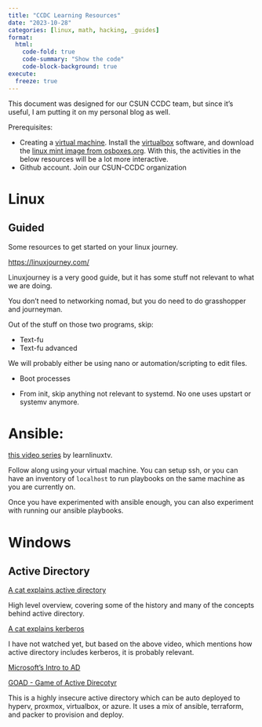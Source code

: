 ```yaml
---
title: "CCDC Learning Resources"
date: "2023-10-28"
categories: [linux, math, hacking, _guides]
format:
  html:
    code-fold: true
    code-summary: "Show the code"
    code-block-background: true
execute:
  freeze: true
---
```


This document was designed for our CSUN CCDC team, but since it's useful, I am putting it on my personal blog as well. 

Prerequisites:

* Creating a [virtual machine](https://en.wikipedia.org/wiki/Virtual_machine). Install the [virtualbox](https://www.virtualbox.org/) software, and download the [linux mint image from osboxes.org](https://www.osboxes.org/linux-mint/). With this, the activities in the below resources will be a lot more interactive. 
* Github account. Join our CSUN-CCDC organization

# Linux

## Guided

Some resources to get started on your linux journey. 

<https://linuxjourney.com/> 

Linuxjourney is a very good guide, but it has some stuff not relevant to what we are doing. 

You don't need to networking nomad, but you do need to do grasshopper and journeyman. 

Out of the stuff on those two programs, skip:

* Text-fu
* Text-fu advanced

We will probably either be using nano or automation/scripting to edit files.

* Boot processes

* From init, skip anything not relevant to systemd. No one uses upstart or systemv anymore.

# Ansible:

[this video series](https://www.youtube.com/playlist?list=PLT98CRl2KxKEUHie1m24-wkyHpEsa4Y70) by learnlinuxtv. 

Follow along using your virtual machine. You can setup ssh, or you can have an inventory of `localhost` to run playbooks on the same machine as you are currently on. 

Once you have experimented with ansible enough, you can also experiment with running our ansible playbooks.


# Windows

## Active Directory

[A cat explains active directory](https://www.youtube.com/watch?v=zyud11pz40s)

High level overview, covering some of the history and many of the concepts behind active directory. 

[A cat explains kerberos](https://www.youtube.com/watch?v=7kWdCzswPIc)

I have not watched yet, but based on the above video, which mentions how active directory includes kerberos, it is probably relevant. 


[Microsoft's Intro to AD](https://learn.microsoft.com/en-us/training/modules/introduction-to-ad-ds/)

[GOAD - Game of Active Direcotyr](https://github.com/Orange-Cyberdefense/GOAD)

This is a highly insecure active directory which can be auto deployed to hyperv, proxmox, virtualbox, or azure. It uses a mix of ansible, terraform, and packer to provision and deploy.













